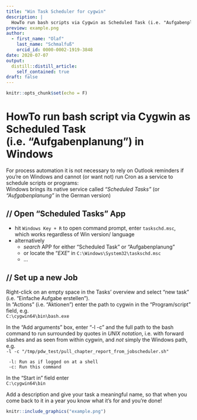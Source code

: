 ```yaml
---
title: "Win Task Scheduler for cygwin"
description: |
  HowTo run bash scripts via Cygwin as Scheduled Task (i.e. "Aufgabenplanung") in Windows
preview: example.png
author:
  - first_name: "Olaf"
    last_name: "Schmalfuß"
    orcid_id: 0000-0002-1919-3848
date: 2020-07-07
output:
  distill::distill_article:
    self_contained: true
draft: false
---
```


```r
knitr::opts_chunk$set(echo = F)
```

# HowTo run bash script via Cygwin as Scheduled Task (i.e. "Aufgabenplanung") in Windows

For process automation it is not necessary to rely on Outlook reminders if you're on Windows and cannot (or want not) run Cron as a service to schedule scripts or programs:  
Windows brings its native service called *"Scheduled Tasks"* (or *"Aufgabenplanung"* in the German version)

## // Open "Scheduled Tasks" App

* hit ``` Windows Key + R ``` to open command prompt, enter ```taskschd.msc```, which works regardless of Win version/ language
* alternatively
  + _search_ APP for either "Scheduled Task" or "Aufgabenplanung"
  + or locate the "_EXE_" in ```C:\Windows\System32\taskschd.msc```
  + ...

## // Set up a new Job  
Right-click on an empty space in the Tasks' overview and select "new task" (i.e. "Einfache Aufgabe erstellen").  
In "Actions" (i.e. "Aktionen") enter the path to cygwin in the “Program/script” field, e.g.  
``` C:\cygwin64\bin\bash.exe ``` 

In the "Add arguments" box, enter "-l -c" and the full path to the bash command to run surrounded by quotes in *UNIX notation*, i.e. with forward slashes and as seen from within cygwin, and _not_ simply the Windows path, e.g.  
```-l -c "/tmp/pdw_test/pull_chapter_report_from_jobscheduler.sh" ```  

     -l: Run as if logged on at a shell
     -c: Run this command

In the "Start in" field enter  
``` C:\cygwin64\bin ```  

Add a description and give your task a meaningful name, so that when you come back to it in a year you know what it's for and you're done! 

```r
knitr::include_graphics("example.png")
```
